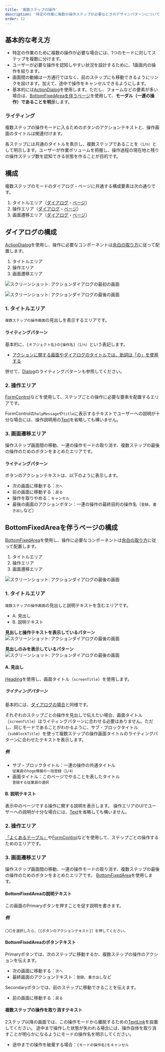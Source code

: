 ```yaml
---
title: '複数ステップの操作'
description: '特定の作業に複数の操作ステップが必要なときのデザインパターンについて説明します。'
order: 12
---
```


## 基本的な考え方
- 特定の作業のために複数の操作が必要な場合には、1つのモードに対してステップを複数に分けます。  
- ユーザーが必要な操作を認知しやすい状況を設計するために、1画面内の操作を絞ります。
- 画面間の動線は一方通行ではなく、前のステップにも移動できるようにリンクを設けます。加えて、途中で操作をキャンセルできるようにします。
- 基本的には[ActionDialog](#h2-2)を使用します。ただし、フォームなどの要素が多い場合は、[BottomFixedAreaを伴うページ](#h2-3)を使用して、**モーダル（一連の操作）であることを明示**します。

### ライティング
複数ステップの操作モードに入るためのボタンのアクションテキストと、操作画面のタイトルは関連付けます。

各ステップには共通のタイトルを表示し、複数ステップであることを`（1/n）`として明示します。ユーザーが作業ボリュームを把握し、操作過程の現在地と残りの操作ステップ数を認知できる状態を作ることが目的です。

## 構成
複数ステップのモードのダイアログ・ページに共通する構成要素は次の通りです。
<!-- textlint-disable -->
1. タイトルエリア（[ダイアログ](#h3-1)・[ページ](#h3-6)）
2. 操作エリア（[ダイアログ](#h3-2)・[ページ](#h3-7)）
3. 画面遷移エリア（[ダイアログ](#h3-3)・[ページ](#h3-8)）

## ダイアログの構成
[ActionDialog](/products/components/dialog/#h3-1)を使用し、操作に必要なコンポーネントは[余白の取り方](/products/design-patterns/spacing-layout-pattern/)に従って配置します。  

1. タイトルエリア
2. 操作エリア
3. 画面遷移エリア

![スクリーンショット: アクションダイアログの最初の画面](./images/wizard/wizard-dialog-1st.png)

![スクリーンショット: アクションダイアログの最後の画面](./images/wizard/wizard-dialog-action.png)

### 1. タイトルエリア
`複数ステップの操作画面`の見出しを表示するエリアです。

#### ライティングパターン
基本的に、`{オブジェクト名}の{操作名}（1/n）`という表記します。
- [アクションに関する画面やダイアログのタイトルでは、助詞は「の」を使用する](../../../products/contents/app-writing/#h2-3)

併せて、[Dialog](https://smarthr.design/products/components/dialog/#h2-3)のライティングパターンも参照してください。

### 2. 操作エリア
[FormControl](/products/components/form-control/)などを使用して、ステップごとの操作に必要な要素を配置するエリアです。

FormControlの`helpMessage`や`title`に表示するテキストでユーザーへの説明が十分な場合には、操作説明用の[Text](/products/components/text/)を省略しても構いません。

### 3. 画面遷移エリア

操作ステップ画面間の移動、一連の操作モードの取り消す、複数ステップの最後の操作のためのボタンをまとめたエリアです。
<!-- textlint-enable -->

#### ライティングパターン
ボタンのアクションテキストは、以下のように表示します。
- 次の画面に移動する：`次へ`
- 前の画面に移動する：`戻る`
- 操作を取りやめる：`キャンセル`
- 最後の画面のアクションボタン：一連の操作の最終目的の操作名（`登録`、`書き出し`など）

<!-- textlint-disable -->
## BottomFixedAreaを伴うページの構成
[BottomFixedArea](/products/components/bottom-fixed-area/)を使用し、操作に必要なコンポーネントは[余白の取り方](/products/design-patterns/spacing-layout-pattern/)に従って配置します。

1. タイトルエリア
2. 操作エリア
3. 画面遷移エリア
<!-- textlint-enable -->
![スクリーンショット: アクションダイアログの最後の画面](./images/wizard/wizard-page-action.png)

### 1. タイトルエリア
`複数ステップの操作画面`の見出しと説明テキストを含むエリアです。

- A. 見出し
- B. 説明テキスト

**見出しと操作テキストを表示しているパターン**
![スクリーンショット: アクションダイアログの最後の画面](./images/wizard/HeadingAndDescription.png)

**見出しのみを表示しているパターン**
![スクリーンショット: アクションダイアログの最後の画面](./images/wizard/PageHeading.png)

#### A. 見出し

[Heading](/products/components/heading/)を使用し、画面タイトル（`screenTitle`）を使用します。

##### ライティングパターン
基本的には、[ダイアログの場合](/products/design-patterns/wizard/#h4-0)と同様です。

それぞれのステップごとの操作を見出しで伝えたい場合、画面タイトル（`screenTitle`）はライティングパターンに合わせる必要はありません。ただし、同じモードであることがわかるように、サブ・ブロックタイトル（`subBlockTitle`）を使って複数ステップの操作画面タイトルのライティングパターンに合わせたテキストを表示します。

##### 例
- サブ・ブロックタイトル：一連の操作の共通タイトル  
`従業員のhoge情報の一括登録（1/4）`
- 画面タイトル：このページでやることを表したタイトル  
`登録する従業員の選択`

#### B. 説明テキスト
表示中のページでする操作に関する説明を表示します。
操作エリアのUIでユーザーへの説明が十分な場合には、[Text](/products/components/text/)を省略しても構いません。

### 2. 操作エリア
[「よくあるテーブル」](/products/design-patterns/smarthr-table/)や[FormControl](/products/components/form-control/)などを使用して、ステップごとの操作するためのエリアです。

<!-- textlint-disable -->
### 3. 画面遷移エリア

操作ステップ画面間の移動、一連の操作モードの取り消す、複数ステップの最後の操作のためのボタンをまとめたエリアです。
[BottomFixedArea](/products/components/bottom-fixed-area/)を使用します。

<!-- textlint-enable -->

#### BottomFixedAreaの説明テキスト
この画面のPrimaryボタンを押すことを促す説明を書きます。

##### 例
`〇〇を選択したら、［{ボタンのアクションテキスト}］を押してください。`

#### BottomFixedAreaのボタンテキスト
Primaryボタンでは、次のステップに移動するか、複数ステップの操作のアクションを伝えます。
- 次の画面に移動する：`次へ`
- 最終画面のアクションテキスト：`登録`、`書き出し`など

Secondaryボタンでは、前のステップに移動できることを伝えます。
- 前の画面に移動する：`戻る`

#### 複数ステップの操作を取り消すテキスト
2ステップ以降の画面では、この操作モードから離脱するための[TextLink](/products/components/text-link/)を設置してください。
途中まで操作した状態が失われる場合には、操作自体を取り消すことが明らかになるようにモードの操作名を明示してください。

- 途中までの操作を破棄する場合：`{モードの操作名}をキャンセル`
